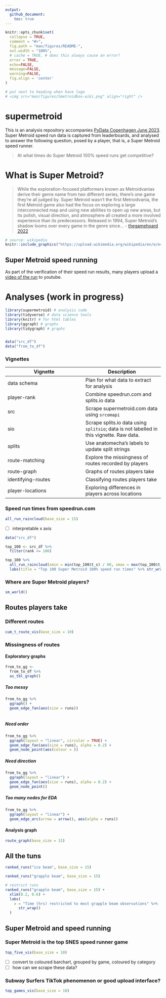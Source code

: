 ```yaml
---
output: 
  github_document:
    toc: true
---
```


<!-- README.md is generated from README.Rmd. Please edit that file -->

```r
knitr::opts_chunk$set(
  collapse = TRUE,
  comment = "#>",
  fig.path = "man/figures/README-",
  out.width = "100%",
  # cache = TRUE, # does this always cause an error?
  error = TRUE,
  echo=FALSE,
  message=FALSE,
  warning=FALSE,
  fig.align = 'center'
)

# put next to heading when have logo
# <img src="man/figures/Smetroidbox-wiki.png" align="right" />

```

# supermetroid 

<!-- badges: start -->
<!-- badges: end -->

This is an analysis repository accompanies [PyData Copenhagen June 2023](https://www.meetup.com/pydata-copenhagen/events/294210771/). Super Metroid speed run data is captured from leaderboards, and analysed to answer the following question, posed by a player, that is, a Super Metroid speed runner. 

> At what times do Super Metroid 100% speed runs get competitive?

# What is Super Metroid?

> While the exploration-focused platformers known as Metroidvanias derive their genre name from two different series, there’s one game they’re all judged by. Super Metroid wasn’t the first Metroidvania, the first Metroid game also had the focus on exploring a large interconnected map and using new abilities to open up new areas, but its polish, visual direction, and atmosphere all created a more involved experience than its predecessors. Released in 1994, Super Metroid’s shadow looms over every game in the genre since... - [thegamehoard 2022](https://thegamehoard.com/2022/04/24/50-years-of-video-games-super-metroid-snes/) 


```r
# source: wikipedia
knitr::include_graphics("https://upload.wikimedia.org/wikipedia/en/e/e4/Smetroidbox.jpg")

```

## Super Metroid speed running

As part of the verification of their speed run results, many players upload a [video of the run](https://www.youtube.com/embed/7-cj22T2Yu4) to youtube.


# Analyses (work in progress)

```r
library(supermetroid) # analysis code
library(tidyverse) # data science tools
library(knitr) # for html tables
library(ggraph) # graphs
library(tidygraph) # graphs


data("src_df")
data("from_to_df")

```

### Vignettes

Vignette|Description|Output data
-|-
data schema | Plan for what data to extract for analysis |
player-rank | Combine speedrun.com and splits.io data | `splits_df`
src | Scrape supermetroid.com data using `srcomapi` | `src_df`
sio | Scrape splits.io data using `splitsio`; data is not labelled in this vignette. Raw data. | `sio_splits_df`
splits | Use anatomecha's labels to update split strings | `sio_df`, `anatomecha_splist`, `sio_routes_wide`
route-matching | Explore the missingness of routes recorded by players | `distinct_routes`
route-graph | Graphs of routes players take | `from_to_df` 
identifying-routes | Classifying routes players take | 
player-locations | Exploring differences in players across locations | 

### Speed run times from speedrun.com

```r

all_run_raincloud(base_size = 15)

```

- [ ] interpretable x axis

```r
data("src_df")

top_100 <- src_df %>% 
  filter(rank <= 100) 

top_100 %>% 
  all_run_raincloud(xmin = min(top_100$t_s) / 60, xmax = max(top_100$t_s)/ 60, base_size =  15) +
  labs(title = "Top 100 Super Metroid 100% speed run times" %>% str_wrap(40))


```


### Where are Super Metroid players?

```r
sm_world()

```

## Routes players take

### Different routes

```r
cum_t_route_vis(base_size = 10)

```

### Missingness of routes

#### Exploratory graphs

```r
from_to_gg <- 
  from_to_df %>% 
  as_tbl_graph()

```

##### Too messy

```r
from_to_gg %>% 
  ggraph() +
  geom_edge_fan(aes(size = runs))
  

```

##### Need order


```r
from_to_gg %>%
  ggraph(layout = "linear", circular = TRUE) +
  geom_edge_fan(aes(size = runs), alpha = 0.2) +
  geom_node_point(aes(colour = ))


```


##### Need direction


```r
from_to_gg %>%
  ggraph(layout = "linear") +
  geom_edge_fan(aes(size = runs), alpha = 0.2) +
  geom_node_point()


```

##### Too many nodes for EDA

```r
from_to_gg %>% 
  ggraph(layout = "linear") +
  geom_edge_arc(arrow = arrow(), aes(alpha = runs)) 


```


#### Analysis graph

```r
route_graph(base_size = 15)


```


## All the tuns

```r
ranked_runs("ice beam", base_size = 15)

```

```r
ranked_runs("grapple beam", base_size = 15)


```

```r

# restrict runs
ranked_runs("grapple beam", base_size = 15) +
  xlim(0.2, 0.6) +
  labs(
    x = "Time (hrs) restricted to most grapple beam observations" %>% 
      str_wrap()
  )


```


## Super Metroid and speed running



### Super Metroid is the top SNES speed runner game

```r
top_five_vis(base_size = 10)

```

- [ ] convert to coloured barchart, grouped by game, coloured by category
- [ ] how can we scrape these data?


### Subway Surfers TikTok phenomenon or good upload interface?

```r
top_games_vis(base_size = 10)
```




